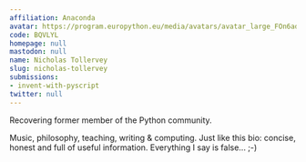 ```yaml
---
affiliation: Anaconda
avatar: https://program.europython.eu/media/avatars/avatar_large_FOn6ad4.jpg
code: BQVLYL
homepage: null
mastodon: null
name: Nicholas Tollervey
slug: nicholas-tollervey
submissions:
- invent-with-pyscript
twitter: null
---
```


Recovering former member of the Python community.

Music, philosophy, teaching, writing & computing. Just like this bio: concise, honest and full of useful information. Everything I say is false... ;-)
